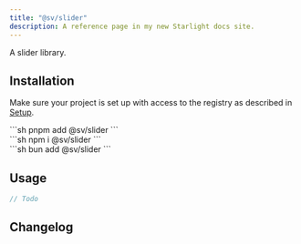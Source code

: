 ```yaml
---
title: "@sv/slider"
description: A reference page in my new Starlight docs site.
---
```



A slider library.


<Pills>
  <Pill label="gsap" />
  <Pill label="lodash" />
</Pills>

## Installation

Make sure your project is set up with access to the registry as described in [Setup](/atrium/setup).

<Command>
  <div slot="pnpm">
    ```sh
    pnpm add @sv/slider
    ```
  </div>
  <div slot="npm">
    ```sh
    npm i @sv/slider
    ```
  </div>
  <div slot="bun">
    ```sh
    bun add @sv/slider
    ```
  </div>
</Command>

## Usage

```ts
// Todo
```

## Changelog

<Changelog package="slider" />

